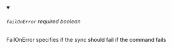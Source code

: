 
<details className="config-field" data-expandable="false" open>
<summary>

###### `failOnError` <span class="config-field-required" data-required="false">required</span> <span class="config-field-type">boolean</span> <span class="config-field-default"></span>

FailOnError specifies if the sync should fail if the command fails

</summary>



</details>

